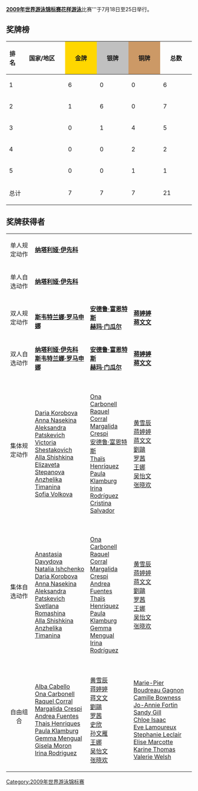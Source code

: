 {{unreferenced|time=2012-8-6}} 
{{noteTA
|T=zh-hans:2009年世界游泳锦标赛花样游泳比赛;zh-hant:2009年世界游泳錦標賽花樣游泳比賽;zh-tw:2009年世界游泳錦標賽水上芭蕾比賽;zh-hk:2009年世界游泳錦標賽韻律泳比賽;zh-mo:2009年世界游泳錦標賽韻律泳比賽;
|1=zh-hans:花样游泳;zh-hant:花樣游泳;zh-tw:水上芭蕾;zh-hk:韻律泳;zh-mo:韻律泳;
}}
{{2009年世界游泳锦标赛}}
'''[[2009年世界游泳锦标赛|2009年世界游泳锦标赛]][[花样游泳|花样游泳]]'''比赛'''于7月18日至25日举行。

== 奖牌榜 ==
{| class="wikitable sortable" style="text-align:center;font-size:small;font-family:Arial"
! 排名 !!width="110"|国家/地区!!width=70 style="background:gold; font-weight:bold;"|金牌!!width=70 style="background:silver; font-weight:bold;"|银牌!!width=70 style="background:#cc9966; font-weight:bold;"|铜牌!!width=70|总数
|-
| 1 ||align=left| {{RUS}}  || 6 || 0 || 0 || 6
|-
| 2 ||align=left| {{ESP}}  || 1 || 6 || 0 || 7
|-
| 3 ||align=left| {{CHN}}  || 0 || 1 || 4 || 5
|-
| 4 ||align=left| {{CAN}}  || 0 || 0 || 2 || 2
|-
| 5 ||align=left| {{ITA}}  || 0 || 0 || 1 || 1
|- class="sortbottom"
!colspan=2| 总计 || 7 || 7 || 7 || 21
|}

== 奖牌获得者 ==
{| {{MedalistTable|type=项目|columns=1|labelwidth=120px|style=font-size:small;font-family:Arial}}
|-
|  align=center|单人规定动作
| '''[[娜塔莉娅·伊什琴科|纳塔利娅·伊先科]]'''<br />{{RUS}}
| '''{{link-en|赫玛·门瓜尔|Gemma Mengual}}'''<br />{{ESP}}
| '''{{link-en|玛丽·皮埃尔·布德罗·加尼翁|Marie-Pier Boudreau Gagnon}}'''<br />{{CAN}}
|-
|  align=center|单人自选动作
| '''[[娜塔莉娅·伊什琴科|纳塔利娅·伊先科]]'''<br />{{RUS}}
| '''{{link-en|赫玛·门瓜尔|Gemma Mengual}}'''<br />{{ESP}}
| '''{{link-en|贝亚特丽斯·阿代利齐|Beatrice Adelizzi}}'''<br />{{ITA}}
|-
|  align=center|双人规定动作
| '''{{link-en|阿纳斯塔西娅·达维多娃|Anastasia Davydova}}''' <br /> '''[[斯韋特蘭娜·羅馬絲娜|斯韦特兰娜·罗马申娜]]'''<br />{{RUS}}
| '''[[安德鲁·富恩特斯|安德鲁·富恩特斯]]''' <br /> '''[[赫玛·门瓜尔|赫玛·门瓜尔]]'''<br />{{ESP}}
| '''[[蒋婷婷|蒋婷婷]]''' <br /> '''[[蒋文文|蒋文文]]'''<br />{{CHN}}
|-
|  align=center|双人自选动作
| '''[[娜塔莉娅·伊什琴科|纳塔利娅·伊先科]]''' <br /> '''[[斯韋特蘭娜·羅馬絲娜|斯韦特兰娜·罗马申娜]]'''<br />{{RUS}}
| '''[[安德鲁·富恩特斯|安德鲁·富恩特斯]]''' <br /> '''[[赫玛·门瓜尔|赫玛·门瓜尔]]'''<br />{{ESP}}
| '''[[蒋婷婷|蒋婷婷]]''' <br /> '''[[蒋文文|蒋文文]]'''<br />{{CHN}}
|-
|  align=center|集体规定动作
| '''{{RUS}}'''<br />[[Daria_Korobova|Daria Korobova]]<br />[[Anna_Nasekina|Anna Nasekina]]<br />[[Aleksandra_Patskevich|Aleksandra Patskevich]]<br />[[Victoria_Shestakovich|Victoria Shestakovich]]<br />[[Alla_Shishkina|Alla Shishkina]]<br />[[Elizaveta_Stepanova|Elizaveta Stepanova]]<br />[[Anzhelika_Timanina|Anzhelika Timanina]]<br />[[Sofia_Volkova|Sofia Volkova]] 
| '''{{ESP}}''' <br />[[Ona_Carbonell|Ona Carbonell]]<br />[[Raquel_Corral|Raquel Corral]]<br />[[Margalida_Crespi|Margalida Crespi]]<br />[[安德鲁·富恩特斯|安德鲁·富恩特斯]]<br />[[Thaïs_Henríquez|Thaïs Henríquez]]<br />[[Paula_Klamburg|Paula Klamburg]]<br />[[Irina_Rodríguez|Irina Rodríguez]]<br />[[Cristina_Salvador|Cristina Salvador]]
| '''{{CHN}}''' <br />[[黄雪辰|黄雪辰]]<br />[[蒋婷婷|蒋婷婷]]<br />[[蒋文文|蒋文文]]<br />[[劉鷗|劉鷗]]<br />[[罗茜|罗茜]]<br />[[王娜_(花样游泳运动员)|王娜]]<br />[[吴怡文|吴怡文]]<br />[[张晓欢|张晓欢]]
|-
|  align=center|集体自选动作
| '''{{RUS}}'''<br /> [[Anastasia_Davydova|Anastasia Davydova]]<br />[[Natalia_Ishchenko|Natalia Ishchenko]]<br />[[Daria_Korobova|Daria Korobova]]<br />[[Anna_Nasekina|Anna Nasekina]]<br />[[Aleksandra_Patskevich|Aleksandra Patskevich]]<br />[[Svetlana_Romashina|Svetlana Romashina]]<br />[[Alla_Shishkina|Alla Shishkina]]<br />[[Anzhelika_Timanina|Anzhelika Timanina]]
| '''{{ESP}}''' <br />[[Ona_Carbonell|Ona Carbonell]]<br />[[Raquel_Corral|Raquel Corral]]<br />[[Margalida_Crespi|Margalida Crespi]]<br />[[Andrea_Fuentes|Andrea Fuentes]]<br />[[Thaïs_Henríquez|Thaïs Henríquez]]<br />[[Paula_Klamburg|Paula Klamburg]]<br />[[Gemma_Mengual|Gemma Mengual]]<br />[[Irina_Rodríguez|Irina Rodríguez]]
| '''{{CHN}}''' <br />[[黄雪辰|黄雪辰]]<br />[[蒋婷婷|蒋婷婷]]<br />[[蒋文文|蒋文文]]<br />[[劉鷗|劉鷗]]<br />[[罗茜|罗茜]]<br />[[王娜_(花样游泳运动员)|王娜]]<br />[[吴怡文|吴怡文]]<br />[[张晓欢|张晓欢]]
|-
|  align=center|自由组合
| '''{{ESP}}''' <br /> [[Alba_Cabello|Alba Cabello]] <br /> [[Ona_Carbonell|Ona Carbonell]] <br /> [[Raquel_Corral|Raquel Corral]] <br /> [[Margalida_Crespi|Margalida Crespi]] <br /> [[Andrea_Fuentes|Andrea Fuentes]] <br /> [[Thais_Henriques|Thais Henriques]] <br /> [[Paula_Klamburg|Paula Klamburg]] <br /> [[Gemma_Mengual|Gemma Mengual]] <br /> [[Gisela_Moron|Gisela Moron]] <br /> [[Irina_Rodriguez|Irina Rodriguez]]
| '''{{CHN}}''' <br /> [[黄雪辰|黄雪辰]] <br /> [[蒋婷婷|蒋婷婷]] <br /> [[蒋文文|蒋文文]] <br /> [[劉鷗|劉鷗]] <br /> [[罗茜|罗茜]] <br /> [[史欣|史欣]] <br /> [[孙文雁|孙文雁]] <br /> [[王娜_(花样游泳运动员)|王娜]] <br /> [[吴怡文|吴怡文]] <br /> [[张晓欢|张晓欢]]
| '''{{CAN}}''' <br /> [[Marie-Pier_Boudreau_Gagnon|Marie-Pier Boudreau Gagnon]] <br /> [[Camille_Bowness|Camille Bowness]] <br /> [[Jo-Annie_Fortin|Jo-Annie Fortin]] <br /> [[Sandy_Gill|Sandy Gill]] <br /> [[Chloe_Isaac|Chloe Isaac]] <br /> [[Eve_Lamoureux|Eve Lamoureux]] <br /> [[Stephanie_Leclair|Stephanie Leclair]] <br /> [[Elise_Marcotte|Elise Marcotte]] <br /> [[Karine_Thomas|Karine Thomas]] <br /> [[Valerie_Welsh|Valerie Welsh]]
|}

{{世界游泳錦標賽}}

[[Category:2009年世界游泳锦标赛|Category:2009年世界游泳锦标赛]]